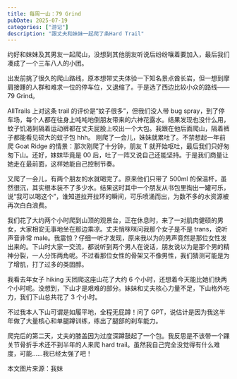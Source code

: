 ```yaml
---
title: 每周一山：79 Grind
pubDate: 2025-07-19
categories: ["游记"]
description: "跟丈夫和妹妹一起爬了条Hard Trail"
---
```



约好和妹妹及其男友一起爬山，没想到其他朋友听说后纷纷嚷着要加入，最后我们凑成了一个三车八人的小团。

<ImageComponent
  src="https://pub-a55ec74b764445bf87cc8622864a75d4.r2.dev/79grind-1.JPG"
  alt="人数众多的爬山团"
/>

出发前挑了很久的爬山路线，原本想带丈夫体验一下知名景点酋长岩，但一想到摩肩接踵的人群和难求一位的停车位，又退缩了。于是选了西边比较小众的路线——79 Grind。

AllTrails 上对这条 trail 的评价是“蚊子很多”，但我们没人带 bug spray，到了停车场，每个人都在往身上吨吨地倒朋友带来的六神花露水。结果发现也没什么用，蚊子饥渴到隔着运动裤都在丈夫屁股上咬出一个大包。我跟在他后面爬山，隔着裤子都能看见硕大的蚊子包 hhh。
刚爬了一会儿，妹妹就累吐了。不禁想起一年前爬 Goat Ridge 的情景：那次刚爬了十分钟，朋友 T 就开始呕吐，最后我们只好匆匆下山。还好，妹妹毕竟是 00 后，吐了一阵又说自己还能坚持。于是我们商量让她走在最前面，这样她能自己控制节奏。

<TwoImageRow
  leftSrc="https://pub-a55ec74b764445bf87cc8622864a75d4.r2.dev/79grind-2.JPG"
  rightSrc="https://pub-a55ec74b764445bf87cc8622864a75d4.r2.dev/79grind-3.JPG"
  alt="被雷劈了的大树和垂着耳朵的小狗"
/>

又爬了一会儿，有两个朋友的水就喝完了。原来他们只带了 500ml 的保温杯，虽然很沉，其实根本装不了多少水。结果这时其中一个朋友从书包里掏出一罐可乐，说“我可以喝这个”，谁知道拉开拉环的瞬间，可乐喷涌而出，为数不多的水资源被再次白白浪费。

<TwoImageRow
  leftSrc="https://pub-a55ec74b764445bf87cc8622864a75d4.r2.dev/79grind-4.JPG"
  rightSrc="https://pub-a55ec74b764445bf87cc8622864a75d4.r2.dev/79grind-5.JPG"
  alt="鹿耳形状的树枝和野生灵芝"
/>

我们花了大约两个小时爬到山顶的观景台，正在休息时，来了一对肌肉健硕的男女，大家相安无事地坐在那边乘凉。丈夫悄咪咪问我那个女子是不是 trans，说听声音非常 male。我震惊？仔细一听才发现，原来我以为的男声竟然是那位女性发出来的。下山时大家一交流，都说听到两个男人在说话，朋友说以为是那个男的精神分裂，一人分饰两角呢。不过看那位女性的骨架又不像男性，我们猜测可能是为了增肌，打了过多的类固醇。

<ImageComponent
  src="https://pub-a55ec74b764445bf87cc8622864a75d4.r2.dev/79grind-6.JPG"
  alt="山顶的风景"
/>

我看去年女子 hiking 天团爬这座山花了大约 6 个小时，还想着今天能比她们快两个小时呢。没想到，下山才是艰难的部分。妹妹和丈夫核心力量不足，下山格外吃力，我们下山总共花了 3 个小时。

不过我本人下山可谓是如履平地，全程无屁蹲！问了 GPT，说估计是因为我这半年做了大量核心和单腿蹲训练，练出了腿部的刹车能力。

爬完后的第二天，丈夫的膝盖因为过度深蹲鼓起了一个包。我反思是不该带一个踝关节骨折手术还不到半年的人来爬 hard trail。虽然我自己完全没觉得有什么难度，可能……我已经太强了吧！

本文图片来源：我妹
